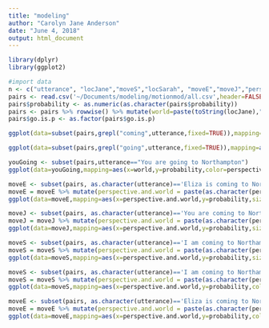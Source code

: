 ```yaml
---
title: "modeling"
author: "Carolyn Jane Anderson"
date: "June 4, 2018"
output: html_document
---
```


```r
library(dplyr)
library(ggplot2)
```

```r
#import data
n <- c("utterance", "locJane","moveS","locSarah", "moveE","moveJ","perspective","probability", "go.is.p","cost","dirWeight","pPrior")
pairs <- read.csv('~/Documents/modeling/motionmod/all.csv',header=FALSE,col.names=n,comment.char = "#")
pairs$probability <- as.numeric(as.character(pairs$probability))
pairs <- pairs %>% rowwise() %>% mutate(world=paste(toString(locJane),"\n",toString(locSarah),"\n",toString(moveS),"\n",toString(moveE),"\n",toString(moveJ),"\n"))
pairs$go.is.p <- as.factor(pairs$go.is.p)
```

```r
ggplot(data=subset(pairs,grepl("coming",utterance,fixed=TRUE)),mapping=aes(x=world,y=probability,color=perspective)) + geom_point()
```

```r
ggplot(data=subset(pairs,grepl("going",utterance,fixed=TRUE)),mapping=aes(x=world,y=probability,color=perspective)) + geom_point()
```

```r
youGoing <- subset(pairs,utterance=="You are going to Northampton")
ggplot(data=youGoing,mapping=aes(x=world,y=probability,color=perspective)) + geom_point()
```


```r
moveE <- subset(pairs, as.character(utterance)=='Eliza is coming to Northampton' | as.character(utterance)=='Eliza is going to Northampton')
moveE = moveE %>% mutate(perspective.and.world = paste(as.character(perspective),paste("\n",as.character(world))))
ggplot(data=moveE,mapping=aes(x=perspective.and.world,y=probability,size=cost,color=utterance,shape=go.is.p)) + geom_point()
```

```r
moveJ <- subset(pairs, as.character(utterance)=='You are coming to Northampton' | as.character(utterance)=='You are going to Northampton')
moveJ = moveJ %>% mutate(perspective.and.world = paste(as.character(perspective),paste("\n",as.character(world))))
ggplot(data=moveJ,mapping=aes(x=perspective.and.world,y=probability,size=cost,color=utterance,shape=go.is.p)) + geom_point()
```

```r
moveS <- subset(pairs, as.character(utterance)=='I am coming to Northampton' | as.character(utterance)=='I am going to Northampton')
moveS = moveS %>% mutate(perspective.and.world = paste(as.character(perspective),paste("\n",as.character(world))))
ggplot(data=moveS,mapping=aes(x=perspective.and.world,y=probability,size=cost,color=utterance,shape=go.is.p)) + geom_point()
```
```r
moveS <- subset(pairs, as.character(utterance)=='I am coming to Northampton' | as.character(utterance)=='I am going to Northampton')
moveS = moveS %>% mutate(perspective.and.world = paste(as.character(perspective),paste("\n",as.character(world))))
ggplot(data=moveS,mapping=aes(x=perspective.and.world,y=probability,color=utterance,shape=go.is.p)) + geom_point()+ facet_wrap(~cost)
```
```r
moveE <- subset(pairs, as.character(utterance)=='Eliza is coming to Northampton' | as.character(utterance)=='Eliza is going to Northampton')
moveE = moveE %>% mutate(perspective.and.world = paste(as.character(perspective),paste("\n",as.character(world))))
ggplot(data=moveE,mapping=aes(x=perspective.and.world,y=probability,color=utterance,shape=go.is.p)) + geom_point()+ facet_wrap(~cost)
```
